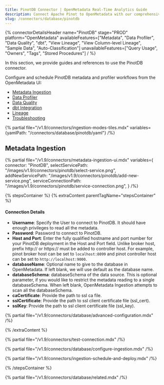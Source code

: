```yaml
---
title: PinotDB Connector | OpenMetadata Real-Time Analytics Guide
description: Connect Apache Pinot to OpenMetadata with our comprehensive database connector guide. Setup instructions, configuration examples, and metadata extraction tips.
slug: /connectors/database/pinotdb
---
```


{% connectorDetailsHeader
name="PinotDB"
stage="PROD"
platform="OpenMetadata"
availableFeatures=["Metadata", "Data Profiler", "Data Quality", "dbt", "View Lineage", "View Column-level Lineage", "Sample Data", "Auto-Classification"]
unavailableFeatures=["Query Usage", "Owners", "Tags", "Stored Procedures"]
/ %}

In this section, we provide guides and references to use the PinotDB connector.

Configure and schedule PinotDB metadata and profiler workflows from the OpenMetadata UI:

- [Metadata Ingestion](#metadata-ingestion)
- [Data Profiler](/how-to-guides/data-quality-observability/profiler/workflow)
- [Data Quality](/how-to-guides/data-quality-observability/quality)
- [dbt Integration](/connectors/ingestion/workflows/dbt)
- [Lineage](/how-to-guides/data-lineage/workflow)
- [Troubleshooting](/connectors/database/pinotdb/troubleshooting)

{% partial file="/v1.9/connectors/ingestion-modes-tiles.mdx" variables={yamlPath: "/connectors/database/pinotdb/yaml"} /%}

## Metadata Ingestion

{% partial 
  file="/v1.9/connectors/metadata-ingestion-ui.mdx" 
  variables={
    connector: "PinotDB", 
    selectServicePath: "/images/v1.9/connectors/pinotdb/select-service.png",
    addNewServicePath: "/images/v1.9/connectors/pinotdb/add-new-service.png",
    serviceConnectionPath: "/images/v1.9/connectors/pinotdb/service-connection.png",
} 
/%}

{% stepsContainer %}
{% extraContent parentTagName="stepsContainer" %}

#### Connection Details

- **Username**: Specify the User to connect to PinotDB. It should have enough privileges to read all the metadata.
- **Password**: Password to connect to PinotDB.
- **Host and Port**: Enter the fully qualified hostname and port number for your PinotDB deployment in the Host and Port field.  Unlike broker host, prefix http:// or https:// must be added to controller host. For example, pinot broker host can be set to `localhost:8099` and pinot controller host can be set to `http://localhost:9000`.
- **databaseName**: Optional name to give to the database in OpenMetadata. If left blank, we will use default as the database name.
- **databaseSchema**: databaseSchema of the data source. This is optional parameter, if you would like to restrict the metadata reading to a single databaseSchema. When left blank, OpenMetadata Ingestion attempts to scan all the databaseSchema.
- **caCertificate**: Provide the path to ssl ca file.
- **sslCertificate**: Provide the path to ssl client certificate file (ssl_cert).
- **sslKey**: Provide the path to ssl client certificate file (ssl_key).

{% partial file="/v1.9/connectors/database/advanced-configuration.mdx" /%}

{% /extraContent %}

{% partial file="/v1.9/connectors/test-connection.mdx" /%}

{% partial file="/v1.9/connectors/database/configure-ingestion.mdx" /%}

{% partial file="/v1.9/connectors/ingestion-schedule-and-deploy.mdx" /%}

{% /stepsContainer %}

{% partial file="/v1.9/connectors/database/related.mdx" /%}
